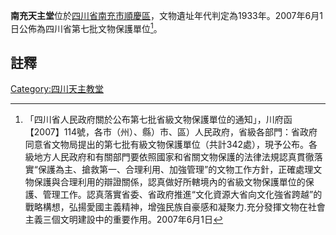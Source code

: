 {{msg:四川省文物保護單位
|名稱 = 南充天主堂
|編號 = 324
|圖片 = 
|級別 = S7
|分類 = 
|時代 = 1933年
|地点 = [[四川省|四川省]][[南充市|南充市]][[順慶區|順慶區]]
|坐標 =
|登錄 = 2007年6月1日
}}
'''南充天主堂'''位於[[四川省|四川省]][[南充市|南充市]][[順慶區|順慶區]]，文物遺址年代判定為1933年。2007年6月1日公佈為四川省第七批文物保護單位<ref>「四川省人民政府關於公布第七批省級文物保護單位的通知」，川府函【2007】114號，各市（州）、縣）市、區）人民政府，省級各部門：省政府同意省文物局提出的第七批有級文物保護單位（共計342處），現予公布。各級地方人民政府和有關部門要依照國家和省關文物保護的法律法規認真貫徹落實“保護為主、搶救第一、合理利用、加強管理”的文物工作方針，正確處理文物保護與合理利用的辯證關係，認真做好所轄境內的省級文物保護單位的保護、管理工作。認真落實省委、省政府推進“文化資源大省向文化強省跨越”的戰略構想，弘揚愛國主義精神，增強民族自豪感和凝聚力.充分發揮文物在社會主義三個文明建設中的重要作用。2007年6月1日</ref>。
==註釋==
{{reflist}}
{{文物保護單位小作品}}

[[Category:四川天主教堂|Category:四川天主教堂]]